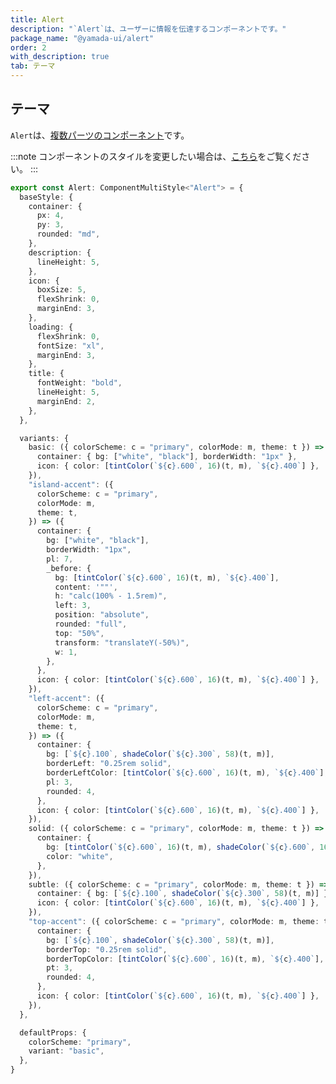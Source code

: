```yaml
---
title: Alert
description: "`Alert`は、ユーザーに情報を伝達するコンポーネントです。"
package_name: "@yamada-ui/alert"
order: 2
with_description: true
tab: テーマ
---
```


## テーマ

`Alert`は、[複数パーツのコンポーネント](/styled-system/theming/component-styles#複数パーツのコンポーネント)です。

:::note
コンポーネントのスタイルを変更したい場合は、[こちら](/styled-system/theming/customize-theme#コンポーネントのスタイルを変更する)をご覧ください。
:::

```ts
export const Alert: ComponentMultiStyle<"Alert"> = {
  baseStyle: {
    container: {
      px: 4,
      py: 3,
      rounded: "md",
    },
    description: {
      lineHeight: 5,
    },
    icon: {
      boxSize: 5,
      flexShrink: 0,
      marginEnd: 3,
    },
    loading: {
      flexShrink: 0,
      fontSize: "xl",
      marginEnd: 3,
    },
    title: {
      fontWeight: "bold",
      lineHeight: 5,
      marginEnd: 2,
    },
  },

  variants: {
    basic: ({ colorScheme: c = "primary", colorMode: m, theme: t }) => ({
      container: { bg: ["white", "black"], borderWidth: "1px" },
      icon: { color: [tintColor(`${c}.600`, 16)(t, m), `${c}.400`] },
    }),
    "island-accent": ({
      colorScheme: c = "primary",
      colorMode: m,
      theme: t,
    }) => ({
      container: {
        bg: ["white", "black"],
        borderWidth: "1px",
        pl: 7,
        _before: {
          bg: [tintColor(`${c}.600`, 16)(t, m), `${c}.400`],
          content: '""',
          h: "calc(100% - 1.5rem)",
          left: 3,
          position: "absolute",
          rounded: "full",
          top: "50%",
          transform: "translateY(-50%)",
          w: 1,
        },
      },
      icon: { color: [tintColor(`${c}.600`, 16)(t, m), `${c}.400`] },
    }),
    "left-accent": ({
      colorScheme: c = "primary",
      colorMode: m,
      theme: t,
    }) => ({
      container: {
        bg: [`${c}.100`, shadeColor(`${c}.300`, 58)(t, m)],
        borderLeft: "0.25rem solid",
        borderLeftColor: [tintColor(`${c}.600`, 16)(t, m), `${c}.400`],
        pl: 3,
        rounded: 4,
      },
      icon: { color: [tintColor(`${c}.600`, 16)(t, m), `${c}.400`] },
    }),
    solid: ({ colorScheme: c = "primary", colorMode: m, theme: t }) => ({
      container: {
        bg: [tintColor(`${c}.600`, 16)(t, m), shadeColor(`${c}.600`, 16)(t, m)],
        color: "white",
      },
    }),
    subtle: ({ colorScheme: c = "primary", colorMode: m, theme: t }) => ({
      container: { bg: [`${c}.100`, shadeColor(`${c}.300`, 58)(t, m)] },
      icon: { color: [tintColor(`${c}.600`, 16)(t, m), `${c}.400`] },
    }),
    "top-accent": ({ colorScheme: c = "primary", colorMode: m, theme: t }) => ({
      container: {
        bg: [`${c}.100`, shadeColor(`${c}.300`, 58)(t, m)],
        borderTop: "0.25rem solid",
        borderTopColor: [tintColor(`${c}.600`, 16)(t, m), `${c}.400`],
        pt: 3,
        rounded: 4,
      },
      icon: { color: [tintColor(`${c}.600`, 16)(t, m), `${c}.400`] },
    }),
  },

  defaultProps: {
    colorScheme: "primary",
    variant: "basic",
  },
}
```
